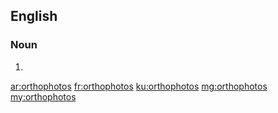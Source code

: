 ==English==

===Noun===
{{head|en|noun plural form}}

# {{plural of|orthophoto|lang=en}}

[[ar:orthophotos]]
[[fr:orthophotos]]
[[ku:orthophotos]]
[[mg:orthophotos]]
[[my:orthophotos]]